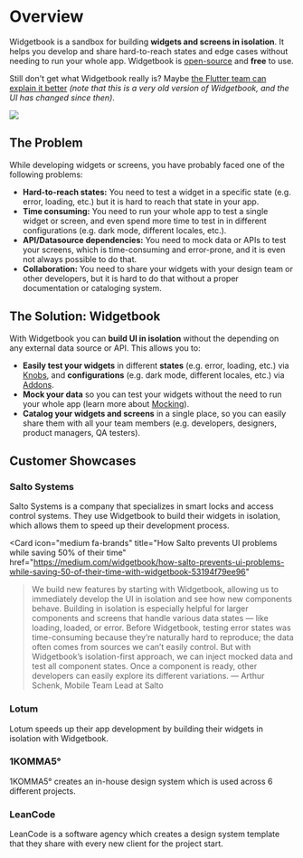 # Overview

Widgetbook is a sandbox for building **widgets and screens in isolation**. It helps you develop and share hard-to-reach states and edge cases without needing to run your whole app. Widgetbook is [open-source](https://github.com/widgetbook/widgetbook) and **free** to use.

Still don't get what Widgetbook really is? Maybe [the Flutter team can explain it better](https://www.youtube.com/watch?v=-g2KYjiPzzA) _(note that this is a very old version of Widgetbook, and the UI has changed since then)_.

<Image src="/assets/screenshots/widgetbook.png" zoom />

## The Problem

While developing widgets or screens, you have probably faced one of the following problems:

- **Hard-to-reach states:** You need to test a widget in a specific state (e.g. error, loading, etc.) but it is hard to reach that state in your app.
- **Time consuming:** You need to run your whole app to test a single widget or screen, and even spend more time to test in in different configurations (e.g. dark mode, different locales, etc.).
- **API/Datasource dependencies:** You need to mock data or APIs to test your screens, which is time-consuming and error-prone, and it is even not always possible to do that.
- **Collaboration:** You need to share your widgets with your design team or other developers, but it is hard to do that without a proper documentation or cataloging system.

## The Solution: Widgetbook

With Widgetbook you can **build UI in isolation** without the depending on any external data source or API. This allows you to:

- **Easily test your widgets** in different **states** (e.g. error, loading, etc.) via [Knobs](/knobs/overview), and **configurations** (e.g. dark mode, different locales, etc.) via [Addons](/addons).
- **Mock your data** so you can test your widgets without the need to run your whole app (learn more about [Mocking](/use-cases/mocking)).
- **Catalog your widgets and screens** in a single place, so you can easily share them with all your team members (e.g. developers, designers, product managers, QA testers).

<YouTube id="5cNUX7eDZWE" />

## Customer Showcases

### Salto Systems

Salto Systems is a company that specializes in smart locks and access control systems. They use Widgetbook to build their widgets in isolation, which allows them to speed up their development process.

<Card
  icon="medium fa-brands"
  title="How Salto prevents UI problems while saving 50% of their time"
  href="https://medium.com/widgetbook/how-salto-prevents-ui-problems-while-saving-50-of-their-time-with-widgetbook-53194f79ee96"
>
  > We build new features by starting with Widgetbook, allowing us to
  immediately develop the UI in isolation and see how new components behave.
  Building in isolation is especially helpful for larger components and screens
  that handle various data states — like loading, loaded, or error. Before
  Widgetbook, testing error states was time-consuming because they’re naturally
  hard to reproduce; the data often comes from sources we can’t easily control.
  But with Widgetbook’s isolation-first approach, we can inject mocked data and
  test all component states. Once a component is ready, other developers can
  easily explore its different variations. — Arthur Schenk, Mobile Team Lead at
  Salto
</Card>

### Lotum

Lotum speeds up their app development by building their widgets in isolation with Widgetbook.

<YouTube id="0xV-OzfY2zg" />

### 1KOMMA5°

1KOMMA5° creates an in-house design system which is used across 6 different projects.

<YouTube id="4xWseFS5Z38" />

### LeanCode

LeanCode is a software agency which creates a design system template that they share with every new client for the project start.

<YouTube id="rmQktvnyfPg" />
